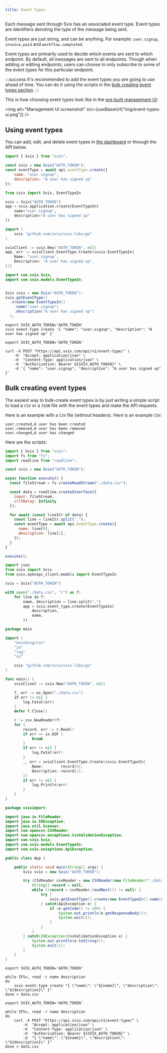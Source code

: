 ```yaml
---
title: Event Types
---
```



Each message sent through Svix has an associated event type.
Event types are identifiers denoting the type of the message being sent.

Event types are just string, and can be anything. For example: `user.signup`, `invoice.paid` and `workflow.completed`.

Event types are primarily used to decide which events are sent to which endpoint. By default, all messages are sent to all endpoints. Though when adding or editing endpoints, users can choose to only subscribe to some of the event types for this particular endpoint.

:::success
It's recommended to add the event types you are going to use ahead of time. You can do it using the scripts in the [bulk creating event types section](#bulk-creating-event-types).
:::

This is how choosing event types look like in the [pre-built management UI](management-ui.mdx):

<img alt="Management UI screenshot" src={useBaseUrl("img/event-types-ui.png")} />

## Using event types

You can add, edit, and delete event types in [the dashboard](https://dashboard.svix.com) or through the API below.


<CodeTabs>
<TabItem value="js">

```js
import { Svix } from "svix";

const svix = new Svix("AUTH_TOKEN");
const eventType = await api.eventType.create({
    name: "user.signup",
    description: "A user has signed up"
});
```

</TabItem>
<TabItem value="py">

```python
from svix import Svix, EventTypeIn

svix = Svix("AUTH_TOKEN")
app = svix.application.create(EventTypeIn(
    name="user.signup",
    description="A user has signed up"
))
```

</TabItem>
<TabItem value="go">

```go
import (
	svix "github.com/svix/svix-libs/go"
)

svixClient := svix.New("AUTH_TOKEN", nil)
app, err := svixClient.EventType.Create(&svix.EventTypeIn{
    Name: "user.signup",
    Description: "A user has signed up",
})}
```

</TabItem>
<TabItem value="java">

```java
import com.svix.Svix;
import com.svix.models.EventTypeIn;


Svix svix = new Svix("AUTH_TOKEN");
svix.getEventType()
  .create(new EventTypeIn()
    .name("user.signup")
    .description("A user has signed up")
  );
```

</TabItem>
<TabItem value="cli">

```shell
export SVIX_AUTH_TOKEN='AUTH_TOKEN'
svix event-type create '{ "name": "user.signup", "description": "A user has signed up" }'
```

</TabItem>
<TabItem value="curl">

```shell
export SVIX_AUTH_TOKEN='AUTH_TOKEN'

curl -X POST "https://api.svix.com/api/v1/event-type/" \
    -H  "Accept: application/json" \
    -H  "Content-Type: application/json" \
    -H  "Authorization: Bearer ${SVIX_AUTH_TOKEN}" \
    -d '{ "name": "user.signup", "description": "A user has signed up" }'
```

</TabItem>
</CodeTabs>


## Bulk creating event types

The easiest way to bulk-create event types is by just writing a simple script to load a `CSV` or a `JSON` file with the event types and make the API requests.

Here is an example with a `CSV` file (without headers). Here is an example `CSV`:

```
user.created,A user has been created
user.removed,A user has been removed
user.changed,A user has changed
```

Here are the scripts:

<CodeTabs>
<TabItem value="js">

```js
import { Svix } from "svix";
import fs from "fs";
import readline from "readline";

const svix = new Svix("AUTH_TOKEN");

async function execute() {
  const fileStream = fs.createReadStream("./data.csv");

  const data = readline.createInterface({
    input: fileStream,
    crlfDelay: Infinity
  });

  for await (const lineItr of data) {
    const line = lineItr.split(",");
    const eventType = await api.eventType.create({
      name: line[0],
      description: line[1],
    });
  }
}

execute();
```

</TabItem>
<TabItem value="py">

```python
import json
from svix import Svix
from svix.openapi_client.models import EventTypeIn

svix = Svix("AUTH_TOKEN")

with open("./data.csv", "r") as f:
    for line in f:
        name, description = line.split(",")
        app = svix.event_type.create(EventTypeIn(
            description,
            name,
        ))
```

</TabItem>
<TabItem value="go">

```go
package main

import (
	"encoding/csv"
	"io"
	"log"
	"os"

	svix "github.com/svix/svix-libs/go"
)

func main() {
	svixClient := svix.New("AUTH_TOKEN", nil)

	f, err := os.Open("./data.csv")
	if err != nil {
		log.Fatal(err)
	}
	defer f.Close()

	r := csv.NewReader(f)
	for {
		record, err := r.Read()
		if err == io.EOF {
			break
		}
		if err != nil {
			log.Fatal(err)
		}
		_, err = svixClient.EventType.Create(&svix.EventTypeIn{
			Name:        record[0],
			Description: record[1],
		})
		if err != nil {
			log.Println(err)
		}
	}
}
```

</TabItem>
<TabItem value="java">


```java
package sviximport;

import java.io.FileReader;
import java.io.IOException;
import java.util.Scanner;
import com.opencsv.CSVReader;
import com.opencsv.exceptions.CsvValidationException;
import com.svix.Svix;
import com.svix.models.EventTypeIn;
import com.svix.exceptions.ApiException;

public class App {

    public static void main(String[] args) {
        Svix svix = new Svix("AUTH_TOKEN");

        try (CSVReader csvReader = new CSVReader(new FileReader("./data.csv"));) {
            String[] record = null;
            while ((record = csvReader.readNext()) != null) {
                try {
                    svix.getEventType().create(new EventTypeIn().name(record[0]).description(record[1]));
                } catch(ApiException e) {
                    if (e.getCode() != 409) {
                        System.out.println(e.getResponseBody());
                        System.exit(1);
                    }
                }
            }
        } catch(IOException|CsvValidationException e) {
            System.out.println(e.toString());
            System.exit(1);
        }
    }
}
```

</TabItem>
<TabItem value="cli">

```shell
export SVIX_AUTH_TOKEN='AUTH_TOKEN'

while IFS=, read -r name description
do
    svix event-type create "{ \"name\": \"${name}\", \"description\": \"${description}\" }"
done < data.csv
```

</TabItem>
<TabItem value="curl">

```shell
export SVIX_AUTH_TOKEN='AUTH_TOKEN'

while IFS=, read -r name description
do
    curl -X POST "https://api.svix.com/api/v1/event-type/" \
        -H  "Accept: application/json" \
        -H  "Content-Type: application/json" \
        -H  "Authorization: Bearer ${SVIX_AUTH_TOKEN}" \
        -d  "{ \"name\": \"${name}\", \"description\": \"${description}\" }"
done < data.csv
```

</TabItem>
</CodeTabs>
